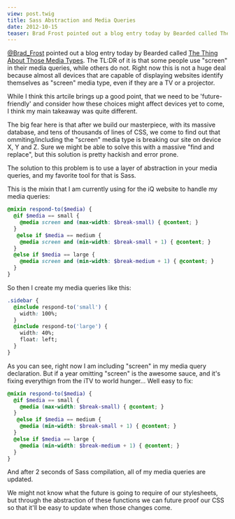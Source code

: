 ```yaml
---
view: post.twig
title: Sass Abstraction and Media Queries
date: 2012-10-15
teaser: Brad Frost pointed out a blog entry today by Bearded called The Thing About Those Media Types. The TL:DR of it is that some people use "screen" in their media queries, while others do not. Right now this is not a huge deal because almost all devices that are capable of displaying websites identify themselves as "screen" media type, even if they are a TV or a projector.
---
```


[@Brad_Frost](https://twitter.com/brad_frost) pointed out a blog entry today by Bearded called [The Thing About Those Media Types](http://blog.bearded.com/post/33656467094/the-thing-about-those-media-types). The TL:DR of it is that some people use "screen" in their media queries, while others do not. Right now this is not a huge deal because almost all devices that are capable of displaying websites identify themselves as "screen" media type, even if they are a TV or a projector.

While I think this artcile brings up a good point, that we need to be 'future-friendly' and consider how these choices might affect devices yet to come, I think my main takeaway was quite different.

The big fear here is that after we build our masterpiece, with its massive database, and tens of thousands of lines of CSS, we come to find out that ommiting/including the "screen" media type is breaking our site on device X, Y and Z. Sure we might be able to solve this with a massive "find and replace", but this solution is pretty hackish and error prone.

The solution to this problem is to use a layer of abstraction in your media queries, and my favorite tool for that is Sass.

This is the mixin that I am currently using for the iQ website to handle my media queries:

```scss
@mixin respond-to($media) {
  @if $media == small {
    @media screen and (max-width: $break-small) { @content; }
  }
   @else if $media == medium {
    @media screen and (min-width: $break-small + 1) { @content; }
  }
  @else if $media == large {
    @media screen and (min-width: $break-medium + 1) { @content; }
  }
}
```

So then I create my media queries like this:

```css
.sidebar {
  @include respond-to('small') {
    width: 100%;
  }
  @include respond-to('large') {
    width: 40%;
    float: left;
  }
}
```


As you can see, right now I am including "screen" in my media query declaration. But if a year omitting "screen" is the awesome sauce, and it's fixing everythign from the iTV to world hunger... Well easy to fix:

```scss
@mixin respond-to($media) {
  @if $media == small {
    @media (max-width: $break-small) { @content; }
  }
   @else if $media == medium {
    @media (min-width: $break-small + 1) { @content; }
  }
  @else if $media == large {
    @media (min-width: $break-medium + 1) { @content; }
  }
}
```

And after 2 seconds of Sass compilation, all of my media queries are updated.

We might not know what the future is going to require of our stylesheets, but through the abstraction of these functions we can future proof our CSS so that it'll be easy to update when those changes come.
